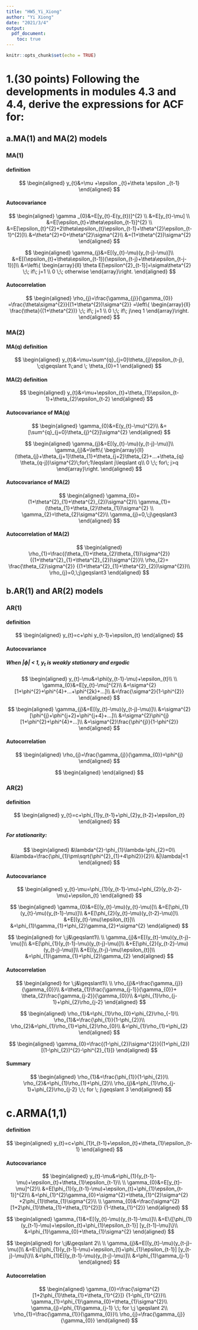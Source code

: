 ```yaml
---
title: "HW5_Yi_Xiong"
author: "Yi Xiong"
date: "2021/3/4"
output: 
  pdf_document:
    toc: true
---
```


```r
knitr::opts_chunk$set(echo = TRUE)
```

# 1.(30 points) Following the developments in modules 4.3 and 4.4, derive the expressions for ACF for:

## a.MA(1) and MA(2) models

### MA(1)

#### definition

$$
\begin{aligned}
y_{t}&=\mu +\epsilon _{t}+\theta \epsilon _{t-1}
\end{aligned}
$$

#### Autocovariance

$$
\begin{aligned}
\gamma _{0}&=E[y_{t}-E(y_{t})]^{2} \\
&=E[y_{t}-\mu] \\
&=E[\epsilon_{t}+\theta\epsilon_{t-1}]^{2} \\
&=E[\epsilon_{t}^{2}+2\theta\epsilon_{t}\epsilon_{t-1}+\theta^{2}\epsilon_{t-1}^{2}]\\
&=\theta^{2}+0+\theta^{2}\sigma^{2}\\
&=(1+\theta^{2})\sigma^{2}
\end{aligned}
$$

$$
\begin{aligned}
\gamma_{j}&=E[(y_{t}-\mu)(y_{t-j}-\mu)]\\
&=E[(\epsilon_{t}+\theta\epsilon_{t-1})(\epsilon_{t-j}+\theta\epsilon_{t-j-1})]\\
&=\left\{
	\begin{array}{ll}
		\theta E[\epsilon^{2}_{t-1}]=\sigma\theta^{2} \;\; if\; j=1 \\
		0 \;\; otherwise
	\end{array}\right.
\end{aligned}	
$$

#### Autocorrelation

$$
\begin{aligned}
\rho_{j}=\frac{\gamma_{j}}{\gamma_{0}}
=\frac{\theta\sigma^{2}}{(1+\theta^{2})\sigma^{2}}
=\left\{
	\begin{array}{ll}
	  \frac{\theta}{(1+\theta^{2})} \;\; if\; j=1 \\
	  0 \;\; if\; j\neq 1
	\end{array}\right.
\end{aligned}	
$$

### MA(2)


#### MA(q) definition

$$
\begin{aligned}
y_{t}&=\mu+\sum^{q}_{j=0}\theta_{j}\epsilon_{t-j},
\;q\geqslant 1\;and \; \theta_{0}=1
\end{aligned}	
$$

#### MA(2) definition

$$
\begin{aligned}
y_{t}&=\mu+\epsilon_{t}+\theta_{1}\epsilon_{t-1}+\theta_{2}\epsilon_{t-2}
\end{aligned}	
$$

#### Autocovariance of MA(q)

$$
\begin{aligned}
\gamma_{0}&=E(y_{t}-\mu)^{2}\\
&=[\sum^{q}_{j=0}\theta_{j}^{2}]\sigma^{2}
\end{aligned}	
$$


$$
\begin{aligned}
\gamma_{j}&=E[(y_{t}-\mu)(y_{t-j}-\mu)]\\
\gamma_{j}&=\left\{
	\begin{array}{ll}
	  (\theta_{j}+\theta_{j+1}\theta_{1}+\theta_{j+2}\theta_{2}+...+\theta_{q}
	  \theta_{q-j})\sigma^{2}\;for\;1\leqslant j\leqslant q\\
	  0 \;\; for\; j>q
	\end{array}\right.
\end{aligned}	
$$

#### Autocovariance of MA(2)

$$
\begin{aligned}
\gamma_{0}=(1+\theta^{2}_{1}+\theta^{2}_{2})\sigma^{2}\\
\gamma_{1}=(\theta_{1}+\theta_{2}\theta_{1})\sigma^{2} \\
\gamma_{2}=\theta_{2}\sigma^{2}\\
\gamma_{j}=0,\;j\geqslant3
\end{aligned}
$$

#### Autocorrelation of MA(2)

$$
\begin{aligned}
\rho_{1}=\frac{(\theta_{1}+\theta_{2}\theta_{1})\sigma^{2}}
  {(1+\theta^{2}_{1}+\theta^{2}_{2})\sigma^{2}}\\
\rho_{2}=  \frac{\theta_{2}\sigma^{2}}
  {(1+\theta^{2}_{1}+\theta^{2}_{2})\sigma^{2}}\\
\rho_{j}=0,\;j\geqslant3
\end{aligned}
$$

## b.AR(1) and AR(2) models 

### AR(1)

#### definition

$$
\begin{aligned}
y_{t}=c+\phi y_{t-1}+\epsilon_{t}
\end{aligned}	
$$

#### Autocovariance  
  
##### When $|\phi|$ < 1, y~t~ is weakly stationary and ergodic 

$$
\begin{aligned}
y_{t}-\mu&=\phi(y_{t-1}-\mu)+\epsilon_{t}\\
\\
\gamma_{0}&=E[y_{t}-\mu]^{2}\\
  &=\sigma^{2}[1+\phi^{2}+\phi^{4}+...+\phi^{2k}+...]\\
  &=\frac{\sigma^2}{1-\phi^{2}}
\end{aligned}	
$$

$$
\begin{aligned}
\gamma_{j}&=E[(y_{t}-\mu)(y_{t-j}-\mu)]\\
  &=\sigma^{2}[\phi^{j}+\phi^{j+2}+\phi^{j+4}+...]\\
  &=\sigma^{2}\phi^{j}[1+\phi^{2}+\phi^{4}+...]\\
  &=\sigma^{2}\frac{\phi^{j}}{1-\phi^{2}}
\end{aligned}	
$$


#### Autocorrelation

$$
\begin{aligned}
\rho_{j}=\frac{\gamma_{j}}{\gamma_{0}}=\phi^{j}
\end{aligned}	
$$


$$
\begin{aligned}
\end{aligned}	
$$

### AR(2)

#### definition

$$
\begin{aligned}
y_{t}=c+\phi_{1}y_{t-1}+\phi_{2}y_{t-2}+\epsilon_{t}
\end{aligned}	
$$

##### For stationarity:

$$
\begin{aligned}
&\lambda^{2}-\phi_{1}\lambda-\phi_{2}=0\\
&\lambda=\frac{\phi_{1}\pm\sqrt{\phi^{2}_{1}+4\phi2}}{2}\\
&|\lambda|<1
\end{aligned}	
$$

#### Autocovariance

$$
\begin{aligned}
y_{t}-\mu=\phi_{1}(y_{t-1}-\mu)+\phi_{2}(y_{t-2}-\mu)+\epsilon_{t}
\end{aligned}	
$$

$$
\begin{aligned}
\gamma_{0}&=E[(y_{t}-\mu)(y_{t}-\mu)]\\
  &=E[\phi_{1}(y_{t}-\mu)(y_{t-1}-\mu)]\\
    &+E[\phi_{2}(y_{t}-\mu)(y_{t-2}-\mu)]\\
    &+E[(y_{t}-\mu)\epsilon_{t}]\\
  &=\phi_{1}\gamma_{1}+\phi_{2}\gamma_{2}+\sigma^{2}
\end{aligned}	
$$

$$
\begin{aligned}
for \;j&\geqslant1\\
\\
\gamma_{j}&=E[(y_{t}-\mu)(y_{t-j}-\mu)]\\
  &=E[\phi_{1}(y_{t-1}-\mu)(y_{t-j}-\mu)]\\
    &+E[\phi_{2}(y_{t-2}-\mu)(y_{t-j}-\mu)]\\
    &+E[(y_{t-j}-\mu)\epsilon_{t}]\\
  &=\phi_{1}\gamma_{1}+\phi_{2}\gamma_{2}
\end{aligned}	
$$


#### Autocorrelation


$$
\begin{aligned}
for \;j&\geqslant1\\
\\
\rho_{j}&=\frac{\gamma_{j}}{\gamma_{0}}\\
  &=\theta_{1}\frac{\gamma_{j-1}}{\gamma_{0}}+
    \theta_{2}\frac{\gamma_{j-2}}{\gamma_{0}}\\
  &=\phi_{1}\rho_{j-1}+\phi_{2}\rho_{j-2}
\end{aligned}	
$$


$$
\begin{aligned}
\rho_{1}&=\phi_{1}\rho_{0}+\phi_{2}\rho_{-1}\\
  \rho_{1}&=\frac{\phi_{1}}{1-\phi_{2}}\\
\rho_{2}&=\phi_{1}\rho_{1}+\phi_{2}\rho_{0}\\
  &=\phi_{1}\rho_{1}+\phi_{2}
\end{aligned}	
$$


$$
\begin{aligned}
\gamma_{0}=\frac{(1-\phi_{2})\sigma^{2}}{(1+\phi_{2})
  [(1-\phi_{2})^{2}-\phi^{2}_{1}]}
\end{aligned}	
$$

#### Summary

$$
\begin{aligned}
\rho_{1}&=\frac{\phi_{1}}{1-\phi_{2}}\\
\rho_{2}&=\phi_{1}\rho_{1}+\phi_{2}\\
\rho_{j}&=\phi_{1}\rho_{j-1}+\phi_{2}\rho_{j-2} \;\; for \; j\geqslant 3
\end{aligned}	
$$

# c.ARMA(1,1) 

#### definition

$$
\begin{aligned}
y_{t}=c+\phi_{1}t_{t-1}+\epsilon_{t}+\theta_{1}\epsilon_{t-1}
\end{aligned}	
$$

#### Autocovariance

$$
\begin{aligned}
y_{t}-\mu&=\phi_{1}(y_{t-1}-\mu)+\epsilon_{t}+\theta_{1}\epsilon_{t-1}\\
\\
\gamma_{0}&=E[y_{t}-\mu]^{2}\\
&=E[\phi_{1}(y_{t-1}-\mu)+\epsilon_{t}+\phi_{1}\epsilon_{t-1}]^{2}\\
&=\phi_{1}^{2}\gamma_{0}+\sigma^{2}+\theta_{1}^{2}\sigma^{2}
  +2\phi_{1}\theta_{1}\sigma^{2}\\
\\
\gamma_{0}&=\frac{\sigma^{2}[1+2\phi_{1}\theta_{1}+\theta_{1}^{2}]}
{1-\theta_{1}^{2}}
\end{aligned}	
$$

$$
\begin{aligned}
\gamma_{1}&=E[(y_{t}-\mu)(y_{t-1}-\mu)]\\
&=E\{[\phi_{1}(y_{t-1}-\mu)+\epsilon_{t}+\phi_{1}\epsilon_{t-1}]
[y_{t-1}-\mu]\}\\
&=\phi_{1}\gamma_{0}+\theta_{1}\sigma^{2}
\end{aligned}	
$$

$$
\begin{aligned}
for \;j&\geqslant 2\\
\\
\gamma_{j}&=E[(y_{t}-\mu)(y_{t-j}-\mu)]\\
&=E\{[\phi_{1}(y_{t-1}-\mu)+\epsilon_{t}+\phi_{1}\epsilon_{t-1}]
[y_{t-j}-\mu]\}\\
&=\phi_{1}E[(y_{t-1}-\mu)(y_{t-j}-\mu)]\\
&=\phi_{1}\gamma_{j-1}
\end{aligned}	
$$

#### Autocorrelation

$$
\begin{aligned}
\gamma_{0}=\frac{\sigma^{2}[1+2\phi_{1}\theta_{1}+\theta_{1}^{2}]}
  {1-\phi_{1}^{2}}\\
\gamma_{1}=\phi_{1}\gamma_{0}+\theta_{1}\sigma^{2}\\
\gamma_{j}=\phi_{1}\gamma_{j-1} \;\; for \;j \geqslant 2\\
\rho_{1}=\frac{\gamma_{1}}{\gamma_{0}}\\
\rho_{j}=\frac{\gamma_{j}}{\gamma_{0}}
\end{aligned}	
$$
